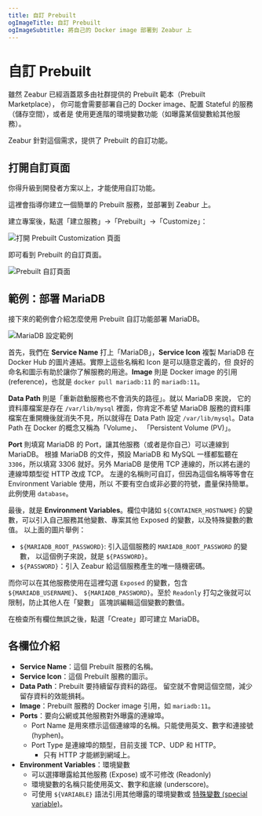 ```yaml
---
title: 自訂 Prebuilt
ogImageTitle: 自訂 Prebuilt
ogImageSubtitle: 將自己的 Docker image 部署到 Zeabur 上
---
```



# 自訂 Prebuilt

雖然 Zeabur 已經涵蓋眾多由社群提供的 Prebuilt 範本（Prebuilt Marketplace），
你可能會需要部署自己的 Docker image、配置 Stateful 的服務（儲存空間），或者是
使用更進階的環境變數功能（如曝露某個變數給其他服務）。

Zeabur 針對這個需求，提供了 Prebuilt 的自訂功能。

## 打開自訂頁面

<Callout>
    你得升級到開發者方案以上，才能使用自訂功能。
</Callout>

這裡會指導你建立一個簡單的 Prebuilt 服務，並部署到 Zeabur 上。

建立專案後，點選「建立服務」→「Prebuilt」→「Customize」：

![打開 Prebuilt Customization 頁面](/deploy/customize-prebuilt/open-customize.png)

即可看到 Prebuilt 的自訂頁面。

![Prebuilt 自訂頁面](/deploy/customize-prebuilt/prebuilt-config-page.png)

## 範例：部署 MariaDB

接下來的範例會介紹怎麼使用 Prebuilt 自訂功能部署 MariaDB。

![MariaDB 設定範例](/deploy/customize-prebuilt/mariadb-config-example.png)

首先，我們在 **Service Name** 打上「MariaDB」，**Service Icon** 複製 MariaDB
在 Docker Hub 的圖片連結。實際上這些名稱和 Icon 是可以隨意定義的，但
良好的命名和圖示有助於讓你了解服務的用途。**Image** 則是 Docker image 的引用
(reference)，也就是 `docker pull mariadb:11` 的 `mariadb:11`。

**Data Path** 則是「重新啟動服務也不會消失的路徑」。就以 MariaDB 來說，
它的資料庫檔案是存在 `/var/lib/mysql` 裡面，你肯定不希望 MariaDB
服務的資料庫檔案在重開機後就消失不見，所以就得在 Data Path 設定
`/var/lib/mysql`。Data Path 在 Docker 的概念又稱為「Volume」、
「Persistent Volume (PV)」。

**Port** 則填寫 MariaDB 的 Port，讓其他服務（或者是你自己）可以連線到 MariaDB。
根據 MariaDB 的文件，預設 MariaDB 和 MySQL 一樣都監聽在 `3306`，所以填寫 3306
就好。另外 MariaDB 是使用 TCP 連線的，所以將右邊的連線埠類型從 HTTP 改成 TCP。
左邊的名稱則可自訂，但因為這個名稱等等會在 Environment Variable 使用，所以
不要有空白或非必要的符號，盡量保持簡單。此例使用 `database`。

最後，就是 **Environment Variables**。欄位中諸如 `${CONTAINER_HOSTNAME}`
的變數，可以引入自己服務其他變數、專案其他 Exposed 的變數，以及特殊變數的數值。
以上面的圖片舉例：

- `${MARIADB_ROOT_PASSWORD}`: 引入這個服務的 `MARIADB_ROOT_PASSWORD` 的變數，
  以這個例子來說，就是 `${PASSWORD}`。
- `${PASSWORD}`：引入 Zeabur 給這個服務產生的唯一隨機密碼。

而你可以在其他服務使用在這裡勾選 `Exposed` 的變數，包含 `${MARIADB_USERNAME}`、
`${MARIADB_PASSWORD}`。至於 `Readonly` 打勾之後就可以限制，防止其他人在「變數」
區塊誤編輯這個變數的數值。

在檢查所有欄位無誤之後，點選「Create」即可建立 MariaDB。

## 各欄位介紹

- **Service Name**：這個 Prebuilt 服務的名稱。
- **Service Icon**：這個 Prebuilt 服務的圖示。
- **Data Path**：Prebuilt 要持續留存資料的路徑。
  留空就不會開這個空間，減少留存資料的效能損耗。
- **Image**：Prebuilt 服務的 Docker image 引用，如 `mariadb:11`。
- **Ports**：要向公網或其他服務對外曝露的連線埠。
    - Port Name 是用來標示這個連線埠的名稱。只能使用英文、數字和連接號 (hyphen)。
    - Port Type 是連線埠的類型，目前支援 TCP、UDP 和 HTTP。
        - 只有 HTTP 才能綁到網域上。
- **Environment Variables**：環境變數
    - 可以選擇曝露給其他服務 (Expose) 或不可修改 (Readonly)
    - 環境變數的名稱只能使用英文、數字和底線 (underscore)。
    - 可使用 `${VARIABLE}` 語法引用其他曝露的環境變數或 [特殊變數 (special variable)](./special-variables)。
